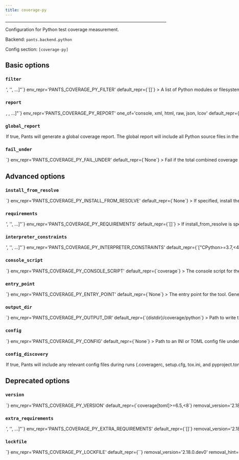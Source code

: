 ```yaml
---
title: coverage-py
---
```



---

Configuration for Python test coverage measurement.

Backend: <span className="color--primary">`pants.backend.python`</span>

Config section: <span className="color--primary">`[coverage-py]`</span>

<span className={styles.options}>

## Basic options

### `filter`

<Option
  cli_repr={`--coverage-py-filter="['<str>', '<str>', ...]"`}
  env_repr='PANTS_COVERAGE_PY_FILTER'
  default_repr={`[]`}
>

A list of Python modules or filesystem paths to use in the coverage report, e.g. `['helloworld_test', 'helloworld/util/dirutil']`.

Both modules and directory paths are recursive: any submodules or child paths, respectively, will be included.

If you leave this off, the coverage report will include every file in the transitive closure of the address/file arguments; for example, `test ::` will include every Python file in your project, whereas `test project/app_test.py` will include `app_test.py` and any of its transitive dependencies.

</Option>

### `report`

<Option
  cli_repr={`--coverage-py-report="[<CoverageReportType>, <CoverageReportType>, ...]"`}
  env_repr='PANTS_COVERAGE_PY_REPORT'
  one_of='console, xml, html, raw, json, lcov'
  default_repr={`["console"]`}
>

Which coverage report type(s) to emit.

</Option>

### `global_report`

<Option
  cli_repr={`--[no-]coverage-py-global-report`}
  env_repr='PANTS_COVERAGE_PY_GLOBAL_REPORT'
  default_repr={`False`}
>

If true, Pants will generate a global coverage report.

The global report will include all Python source files in the workspace and not just those depended on by the tests that were run.

</Option>

### `fail_under`

<Option
  cli_repr={`--coverage-py-fail-under=<float>`}
  env_repr='PANTS_COVERAGE_PY_FAIL_UNDER'
  default_repr={`None`}
>

Fail if the total combined coverage percentage for all tests is less than this number.

Use this instead of setting fail_under in a coverage.py config file, as the config will apply to each test separately, while you typically want this to apply to the combined coverage for all tests run.

Note that you must generate at least one (non-raw) coverage report for this check to trigger.

Note also that if you specify a non-integral value, you must also set [report] precision properly in the coverage.py config file to make use of the decimal places. See https://coverage.readthedocs.io/en/latest/config.html.

</Option>

## Advanced options

### `install_from_resolve`

<Option
  cli_repr={`--coverage-py-install-from-resolve=<str>`}
  env_repr='PANTS_COVERAGE_PY_INSTALL_FROM_RESOLVE'
  default_repr={`None`}
>

If specified, install the tool using the lockfile for this named resolve.

This resolve must be defined in [python].resolves, as described in https://www.pantsbuild.org/v2.17/docs/python-third-party-dependencies#user-lockfiles.

The resolve&#x27;s entire lockfile will be installed, unless specific requirements are listed via the `requirements` option, in which case only those requirements will be installed. This is useful if you don&#x27;t want to invalidate the tool&#x27;s outputs when the resolve incurs changes to unrelated requirements.

If unspecified, and the `lockfile` option is unset, the tool will be installed using the default lockfile shipped with Pants.

If unspecified, and the `lockfile` option is set, the tool will use the custom `coverage-py` &quot;tool lockfile&quot; generated from the `version` and `extra_requirements` options. But note that this mechanism is deprecated.

</Option>

### `requirements`

<Option
  cli_repr={`--coverage-py-requirements="['<str>', '<str>', ...]"`}
  env_repr='PANTS_COVERAGE_PY_REQUIREMENTS'
  default_repr={`[]`}
>

If install_from_resolve is specified, install these requirements, at the versions provided by the specified resolve&#x27;s lockfile.

Values can be pip-style requirements (e.g., `tool` or `tool==1.2.3` or `tool>=1.2.3`), or addresses of python_requirement targets (or targets that generate or depend on python_requirement targets).

The lockfile will be validated against the requirements - if a lockfile doesn&#x27;t provide the requirement (at a suitable version, if the requirement specifies version constraints) Pants will error.

If unspecified, install the entire lockfile.

</Option>

### `interpreter_constraints`

<Option
  cli_repr={`--coverage-py-interpreter-constraints="['<str>', '<str>', ...]"`}
  env_repr='PANTS_COVERAGE_PY_INTERPRETER_CONSTRAINTS'
  default_repr={`["CPython>=3.7,<4"]`}
>

Python interpreter constraints for this tool.

</Option>

### `console_script`

<Option
  cli_repr={`--coverage-py-console-script=<str>`}
  env_repr='PANTS_COVERAGE_PY_CONSOLE_SCRIPT'
  default_repr={`coverage`}
>

The console script for the tool. Using this option is generally preferable to (and mutually exclusive with) specifying an --entry-point since console script names have a higher expectation of staying stable across releases of the tool. Usually, you will not want to change this from the default.

</Option>

### `entry_point`

<Option
  cli_repr={`--coverage-py-entry-point=<str>`}
  env_repr='PANTS_COVERAGE_PY_ENTRY_POINT'
  default_repr={`None`}
>

The entry point for the tool. Generally you only want to use this option if the tool does not offer a --console-script (which this option is mutually exclusive with). Usually, you will not want to change this from the default.

</Option>

### `output_dir`

<Option
  cli_repr={`--coverage-py-output-dir=<str>`}
  env_repr='PANTS_COVERAGE_PY_OUTPUT_DIR'
  default_repr={`{distdir}/coverage/python`}
>

Path to write the Pytest Coverage report to. Must be relative to the build root.

</Option>

### `config`

<Option
  cli_repr={`--coverage-py-config=<file_option>`}
  env_repr='PANTS_COVERAGE_PY_CONFIG'
  default_repr={`None`}
>

Path to an INI or TOML config file understood by coverage.py (https://coverage.readthedocs.io/en/stable/config.html).

Setting this option will disable `[coverage-py].config_discovery`. Use this option if the config is located in a non-standard location.

</Option>

### `config_discovery`

<Option
  cli_repr={`--[no-]coverage-py-config-discovery`}
  env_repr='PANTS_COVERAGE_PY_CONFIG_DISCOVERY'
  default_repr={`True`}
>

If true, Pants will include any relevant config files during runs (`.coveragerc`, `setup.cfg`, `tox.ini`, and `pyproject.toml`).

Use `[coverage-py].config` instead if your config is in a non-standard location.

</Option>

## Deprecated options

### `version`

<Option
  cli_repr={`--coverage-py-version=<str>`}
  env_repr='PANTS_COVERAGE_PY_VERSION'
  default_repr={`coverage[toml]>=6.5,<8`}
  removal_version='2.18.0.dev1'
  removal_hint={'Custom tool versions are now installed from named resolves, as described at https://www.pantsbuild.org/v2.17/docs/python-lockfiles.'}
>

Requirement string for the tool.

</Option>

### `extra_requirements`

<Option
  cli_repr={`--coverage-py-extra-requirements="['<str>', '<str>', ...]"`}
  env_repr='PANTS_COVERAGE_PY_EXTRA_REQUIREMENTS'
  default_repr={`[]`}
  removal_version='2.18.0.dev1'
  removal_hint={'Custom tool versions are now installed from named resolves, as described at https://www.pantsbuild.org/v2.17/docs/python-lockfiles.'}
>

Any additional requirement strings to use with the tool. This is useful if the tool allows you to install plugins or if you need to constrain a dependency to a certain version.

</Option>

### `lockfile`

<Option
  cli_repr={`--coverage-py-lockfile=<str>`}
  env_repr='PANTS_COVERAGE_PY_LOCKFILE'
  default_repr={`<default>`}
  removal_version='2.18.0.dev0'
  removal_hint={'Custom tool versions are now installed from named resolves, as described at https://www.pantsbuild.org/v2.17/docs/python-lockfiles.<br /><br />1. If you have an existing resolve that includes the requirements for this tool,<br />    you can set `[coverage-py].install_from_resolve = "<resolve name>".<br />    This may be the case if the tool also provides a runtime library, and you want<br />    to specify the version in just one place.<br />2. If not, you can set up a new resolve as described at the link above.<br /><br />Either way, the resolve you choose should provide the requirements currently set by the `version` and `extra-requirements` options for this tool, which you can see by running `pants help-advanced coverage-py`.'}
>

Path to a lockfile used for installing the tool.

Set to the string `<default>` to use a lockfile provided by Pants, so long as you have not changed the `--version` and `--extra-requirements` options, and the tool&#x27;s interpreter constraints are compatible with the default. Pants will error or warn if the lockfile is not compatible (controlled by `[python].invalid_lockfile_behavior`). See https://github.com/pantsbuild/pants/blob/release_2.17.1rc3/src/python/pants/backend/python/subsystems/coverage_py.lock for the default lockfile contents.

To use a custom lockfile, set this option to a file path relative to the build root, then run `scie-pants-linux-x86_64 generate-lockfiles --resolve=coverage-py`.

Alternatively, you can set this option to the path to a custom lockfile using pip&#x27;s requirements.txt-style, ideally with `--hash`. Set `[python].invalid_lockfile_behavior = 'ignore'` so that Pants does not complain about missing lockfile headers.

</Option>

</span>
